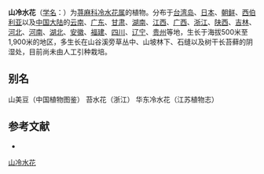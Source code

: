 {{Speciesbox
| name = 山冷水花
| status = 
| status_system = 
| image =
| genus = Pilea
| species = japonica
| authority = (Maxim.) Hand.-Mazz.
}}

'''山冷水花'''（[[学名|学名]]：{{lang|la|''Pilea japonica''}}）为[[荨麻科|荨麻科]][[冷水花属|冷水花属]]的植物。分布于[[台湾岛|台湾岛]]、[[日本|日本]]、[[朝鲜|朝鲜]]、[[西伯利亚|西伯利亚]]以及[[中国大陆|中国大陆]]的[[云南|云南]]、[[广东|广东]]、[[甘肃|甘肃]]、[[湖南|湖南]]、[[江西|江西]]、[[广西|广西]]、[[浙江|浙江]]、[[陕西|陕西]]、[[吉林|吉林]]、[[河北|河北]]、[[河南|河南]]、[[湖北|湖北]]、[[安徽|安徽]]、[[福建|福建]]、[[四川|四川]]、[[辽宁|辽宁]]、[[贵州|贵州]]等地，生长于海拔500米至1,900米的地区，多生长在山谷溪旁草丛中、山坡林下、石缝以及树干长苔藓的阴湿处，目前尚未由人工引种栽培。

== 别名 ==
山美豆（中国植物图鉴） 苔水花（浙江） 华东冷水花（江苏植物志）

== 参考文献 ==
<div class="references-small">
* {{cite web| url =http://www.bioinfo.cn/db05/KmzwSpecies.php?action=view&id=23389| title =山冷水花| work =《中国高等植物数据库全库》| publisher =中国科学院微生物研究所| author =昆明植物研究所| accessdate =2009-02-25| archive-date =2018-06-28| archive-url =https://web.archive.org/web/20180628204035/http://www.bioinfo.cn/db05/KmzwSpecies.php?action=view| dead-url =yes}}
</div>
{{Taxonbar|from=Q11044586}}

[[Category:冷水花属|山冷水花]]


{{植物小作品}}